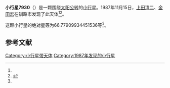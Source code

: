{{Infobox planet
| bgcolour = #FFFFC0
| name = 7930
| symbol = 
| image = 
| caption = 
| discovery = yes
| discovery_ref = 
| discoverer = [[上田清二|上田清二]]、[[金田宏|金田宏]]
| discovery_site = [[钏路市|钏路市]] 
| discovered = 1987年11月15日
| designations = yes
| mp_name = 
| named_after = 
| alt_names = 1987 VD/ 1970 TC / 1994 YH / 1999 CU76
| mp_category = [[主带小行星|主带小行星]]
| orbit_ref = <ref name="a">[http://ssd.jpl.nasa.gov/sbdb.cgi?sstr=7930 7930] {{Wayback|url=http://ssd.jpl.nasa.gov/sbdb.cgi?sstr=7930 |date=20201124030010 }}，小行星數據庫瀏覽器（JPL Small-Body Database Browser）－[[美国国家航空航天局|美国国家航空航天局]]喷气推进实验室</ref>
| epoch = 2456400.5 (2013年4月18日更新)
| aphelion = {{convert|2.826093930871564|AU|km|3|abbr=on|lk=out}}
| perihelion = {{convert|1.682980055855051|AU|km|3|abbr=on}}
| semimajor = {{convert|2.254536993363307|AU|km|3|abbr=on}}
| eccentricity = 0.253514109
| period = 1236.472539 [[日|日]]<br />3.39[[儒略年|儒略年]]
| avg_speed = 
| inclination = 5.145279375144859
| asc_node = 277.9191170528356
| mean_anomaly = 
| arg_peri = 66.77909934451536
| satellites = 
| physical_characteristics = yes
| dimensions = 
| mass = 
| density = 
| surface_grav = 
| escape_velocity = 
| sidereal_day = 
| axial_tilt = 
| pole_ecliptic_lat = 
| pole_ecliptic_lon = 
| albedo = 
| temperatures= 
| temp_name1 = 
| mean_temp_1 = 
| max_temp_1 = 
| temp_name2 = 
| max_temp_2 = 
| spectral_type = 
| abs_magnitude = 66.77909934451536
}}

'''小行星7930'''（{{lang-en|7930}}）是一颗围绕[[太阳|太阳]][[公转|公转]]的[[小行星|小行星]]。1987年11月15日，[[上田清二|上田清二]]、[[金田宏|金田宏]]在钏路市发现了此天体<ref name="a" /><ref>{{cite news|title=小行星列表|url=http://cfa-www.harvard.edu/iau/lists/NumberedMPs.txt|accessdate=2013-07-08|newspaper=哈佛大学|archive-date=2008-05-17|archive-url=https://web.archive.org/web/20080517010638/http://cfa-www.harvard.edu/iau/lists/NumberedMPs.txt|dead-url=no}}</ref>。

这颗小行星的[[绝对星等|绝对星等]]为66.77909934451536等<ref name="a" />。

==参考文献==
{{reflist}}
{{Minor Planet Number|[[小行星7929|小行星7929]]|[[小行星7931|小行星7931]]}}

{{小天体}}

[[Category:小行星带天体|Category:小行星带天体]]
[[Category:1987年发现的小行星|Category:1987年发现的小行星]]

{{asteroid-stub}}